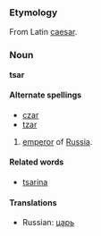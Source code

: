 ===Etymology===
From Latin [[caesar]].

===Noun===
'''tsar'''

====Alternate spellings====
*[[czar]]
*[[tzar]]

# [[emperor]] of [[Russia]].

====Related words====
*[[tsarina]]

====Translations====
*Russian: [[царь]]